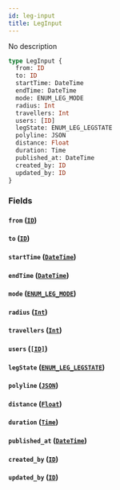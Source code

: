 ```yaml
---
id: leg-input
title: LegInput
---
```


No description

```graphql
type LegInput {
  from: ID
  to: ID
  startTime: DateTime
  endTime: DateTime
  mode: ENUM_LEG_MODE
  radius: Int
  travellers: Int
  users: [ID]
  legState: ENUM_LEG_LEGSTATE
  polyline: JSON
  distance: Float
  duration: Time
  published_at: DateTime
  created_by: ID
  updated_by: ID
}
```

### Fields

#### `from` ([`ID`](/v1/scalars/id))

#### `to` ([`ID`](/v1/scalars/id))

#### `startTime` ([`DateTime`](/v1/scalars/date-time))

#### `endTime` ([`DateTime`](/v1/scalars/date-time))

#### `mode` ([`ENUM_LEG_MODE`](/v1/enums/enum-leg-mode))

#### `radius` ([`Int`](/v1/scalars/int))

#### `travellers` ([`Int`](/v1/scalars/int))

#### `users` ([`[ID]`](/v1/scalars/id))

#### `legState` ([`ENUM_LEG_LEGSTATE`](/v1/enums/enum-leg-legstate))

#### `polyline` ([`JSON`](/v1/scalars/json))

#### `distance` ([`Float`](/v1/scalars/float))

#### `duration` ([`Time`](/v1/scalars/time))

#### `published_at` ([`DateTime`](/v1/scalars/date-time))

#### `created_by` ([`ID`](/v1/scalars/id))

#### `updated_by` ([`ID`](/v1/scalars/id))
